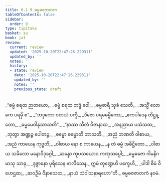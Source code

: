 ```yaml
---
title: 6.1.9 ဓမ္မဓဇဇာတက
tableOfContents: false
sidebar:
  order: 9
type: tipitaka
basket: su
book: ja1
review:
  current: review
  updated: '2025-10-20T22:47:26.229311'
  updated_by: ''
  notes: ''
  history:
  - state: review
    date: '2025-10-20T22:47:26.229311'
    updated_by: ''
    notes: ''
    previous_state: draft
---
```



<DynamicBreadcrumb />


<ReviewStatus review={frontmatter.review} showDetails={true} />

<HypothesisAnnotation frontmatter={frontmatter} />

<Division number="65" book="ja1" e="ch" v="22" p="144">

<Paragraph number="1390" type="verses" book="ja1">
_“ဓမ္မံ စရထ ဉာတယော,_  
_ဓမ္မံ စရထ ဘဒ္ဒံ ဝေါ;_  
_ဓမ္မစာရီ သုခံ သေတိ,_  
_အသ္မိံ လောကေ ပရမှိ စ”._  

</Paragraph>

</Division>
<Division number="66" book="ja1" e="ch" v="22" p="144">

<Paragraph number="1391" type="verses" book="ja1">
_“ဘဒ္ဒကော ဝတယံ ပက္ခီ,_  
_ဒိဇော ပရမဓမ္မိကော;_  
_ဧကပါဒေန တိဋ္ဌန္တော,_  
_ဓမ္မမေဝါနုသာသတိ”._  

</Paragraph>

</Division>
<Division number="67" book="ja1" e="ch" v="22" p="144">

<Paragraph number="1392" type="verses" book="ja1">
_“နာဿ သီလံ ဝိဇာနာထ,_  
_အနညာယ ပသံသထ;_  
_ဘုတွာ အဏ္ဍဉ္စ ပေါတဉ္စ,_  
_ဓမ္မော ဓမ္မောတိ ဘာသတိ._  

</Paragraph>

</Division>
<Division number="68" book="ja1" e="ch" v="22" p="144">

<Paragraph number="1393" type="verses" book="ja1">
_အညံ ဘဏတိ ဝါစာယ,_  
_အညံ ကာယေန ကုဗ္ဗတိ;_  
_ဝါစာယ နော စ ကာယေန,_  
_န တံ ဓမ္မံ အဓိဋ္ဌိတော._  

</Paragraph>

</Division>
<Division number="69" book="ja1" e="ch" v="22" p="145">

<Paragraph number="1394" type="verses" book="ja1">
_ဝါစာယ သခိလော မနောဝိဒုဂ္ဂေါ,_  
_ဆန္နော ကူပသယောဝ ကဏှသပ္ပေါ;_  
_ဓမ္မဓဇော ဂါမနိဂမာသု သာဓု,_  
_ဒုဇ္ဇာနော ပုရိသေန ဗာလိသေန._  

</Paragraph>

</Division>
<Division number="70" book="ja1" e="ch" v="22" p="145">

<Paragraph number="1395" type="verses" book="ja1">
ဣမံ တုဏ္ဍေဟိ ပက္ခေဟိ,_  
_ပါဒါ စိမံ ဝိဟေဌထ;_  
_ဆဝဉှိမံ ဝိနာသေထ,_  
_နာယံ သံဝါသနာရဟော”တိ._  


</Paragraph>
</Division>

<Paragraph number="1396" type="center" book="ja1">
ဓမ္မဓဇဇာတကံ နဝမံ.
</Paragraph>